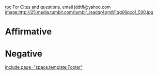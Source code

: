 [[toc]]
For Cites and questions, email jddtfl@yahoo.com
[[image:http://25.media.tumblr.com/tumblr_leadqr4qmW1qg06pco1_500.jpg]]
=Affirmative= 

=Negative= 

[[include page="space.template.Footer"]]